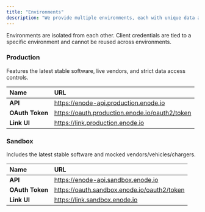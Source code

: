 ```yaml
---
title: "Environments"
description: "We provide multiple environments, each with unique data access policies, and live/mocked vendors."
---
```


Environments are isolated from each other. Client credentials are tied to a specific environment and cannot be reused across environments.

### Production

Features the latest stable software, live vendors, and strict data access controls.

| Name | URL |
| :--- | :--- |
| **API** | https://enode-api.production.enode.io |
| **OAuth Token** | https://oauth.production.enode.io/oauth2/token |
| **Link UI** | https://link.production.enode.io |

### Sandbox

Includes the latest stable software and mocked vendors/vehicles/chargers.

| Name | URL |
| :--- | :--- |
| **API** | https://enode-api.sandbox.enode.io |
| **OAuth Token** | https://oauth.sandbox.enode.io/oauth2/token |
| **Link UI** | https://link.sandbox.enode.io |
